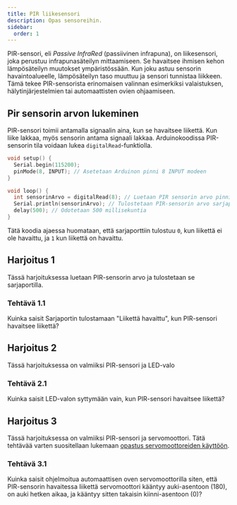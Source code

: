 ```yaml
---
title: PIR liikesensori
description: Opas sensoreihin.
sidebar:
  order: 1
---
```


PIR-sensori, eli *Passive InfraRed* (passiivinen infrapuna), on liikesensori, joka perustuu infrapunasäteilyn mittaamiseen. Se
havaitsee ihmisen kehon lämpösäteilyn muutokset ympäristössään. Kun joku astuu sensorin havaintoalueelle, lämpösäteilyn taso
muuttuu ja sensori tunnistaa liikkeen. Tämä tekee PIR-sensorista erinomaisen valinnan esimerkiksi valaistuksen,
hälytinjärjestelmien tai automaattisten ovien ohjaamiseen.

## Pir sensorin arvon lukeminen
PIR-sensori toimii antamalla signaalin aina, kun se havaitsee liikettä. Kun liike lakkaa, myös sensorin antama signaali lakkaa.
Arduinokoodissa PIR-sensorin tila voidaan lukea `digitalRead`-funktiolla.

```c
void setup() {
  Serial.begin(115200);
  pinMode(8, INPUT); // Asetetaan Arduinon pinni 8 INPUT modeen
}

void loop() {
  int sensorinArvo = digitalRead(8); // Luetaan PIR sensorin arvo pinnistä 8
  Serial.println(sensorinArvo); // Tulostetaan PIR-sensorin arvo sarjaporttiin (tulostaa 0 tai 1)
  delay(500); // Odotetaan 500 millisekuntia
}
```

Tätä koodia ajaessa huomataan, että sarjaporttiin tulostuu `0`, kun liikettä ei ole havaittu, ja `1` kun liikettä on havaittu.

## Harjoitus 1

Tässä harjoituksessa luetaan PIR-sensorin arvo ja tulostetaan se sarjaportilla.
<LinkCard title="Harjoitus 1" href="https://wokwi.com/projects/414020715650555905" target="_blank" rel="noopener noreferrer" />

### Tehtävä 1.1

Kuinka saisit Sarjaportin tulostamaan "Liikettä havaittu", kun PIR-sensori havaitsee liikettä?

## Harjoitus 2
Tässä harjoituksessa on valmiiksi PIR-sensori ja LED-valo
<LinkCard title="Harjoitus 2" href="https://wokwi.com/projects/414025898325208065" target="_blank" rel="noopener noreferrer" />

### Tehtävä 2.1
Kuinka saisit LED-valon syttymään vain, kun PIR-sensori havaitsee liikettä?

## Harjoitus 3
Tässä harjoituksessa on valmiiksi PIR-sensori ja servomoottori. Tätä tehtävää varten suositellaan lukemaan [opastus
servomoottoreiden käyttöön](/arduino/motors/servo).
<LinkCard title="Harjoitus 2" href="https://wokwi.com/projects/414064954853652481" target="_blank" rel="noopener noreferrer" />

### Tehtävä 3.1
Kuinka saisit ohjelmoitua automaattisen oven servomoottorilla siten, että PIR-sensorin havaitessa liikettä servomoottori kääntyy
auki-asentoon (180), on auki hetken aikaa, ja kääntyy sitten takaisin kiinni-asentoon (0)?
